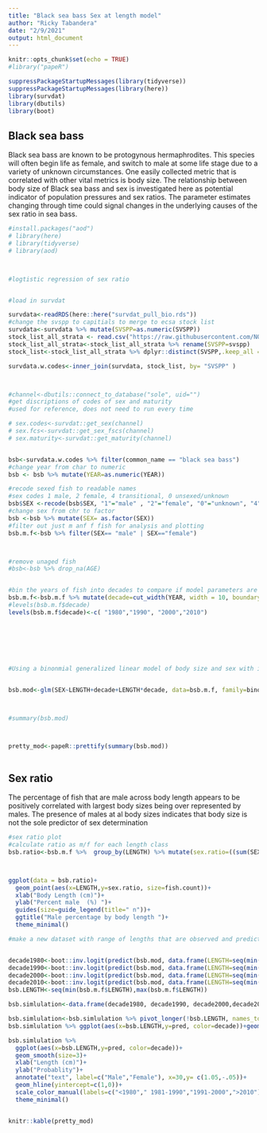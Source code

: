 ```yaml
---
title: "Black sea bass Sex at length model"
author: "Ricky Tabandera"
date: "2/9/2021"
output: html_document
---
```


```r
knitr::opts_chunk$set(echo = TRUE)
#library("papeR")

suppressPackageStartupMessages(library(tidyverse))
suppressPackageStartupMessages(library(here))
library(survdat)
library(dbutils)
library(boot)

```

## Black sea bass 

Black sea bass are known to be protogynous hermaphrodites. This species will often begin life as female, and switch to male at some life stage due to a variety of unknown circumstances. One easily collected metric that is correlated with other vital metrics is body size. The relationship between body size of Black sea bass and sex is investigated here as potential indicator of population pressures and sex ratios. The parameter estimates changing through time could signal changes in the underlying causes of the sex ratio in sea bass.


```r
#install.packages("aod")
# library(here)
# library(tidyverse)
# library(aod)



#logtistic regression of sex ratio


#load in survdat

survdata<-readRDS(here::here("survdat_pull_bio.rds"))
#change the svspp to capitials to merge to ecsa stock list
survdata<-survdata %>% mutate(SVSPP=as.numeric(SVSPP))
stock_list_all_strata <- read.csv("https://raw.githubusercontent.com/NOAA-EDAB/ECSA/master/data/stock_list.csv")
stock_list_all_strata<-stock_list_all_strata %>% rename(SVSPP=svspp)
stock_list<-stock_list_all_strata %>% dplyr::distinct(SVSPP,.keep_all =T)

survdata.w.codes<-inner_join(survdata, stock_list, by= "SVSPP" )



#channel<-dbutils::connect_to_database("sole", uid="")
#get discriptions of codes of sex and maturity
#used for reference, does not need to run every time

# sex.codes<-survdat::get_sex(channel)
# sex.fcs<-survdat::get_sex_fscs(channel)
# sex.maturity<-survdat::get_maturity(channel)


bsb<-survdata.w.codes %>% filter(common_name == "black sea bass")
#change year from char to numeric 
bsb <- bsb %>% mutate(YEAR=as.numeric(YEAR))

#recode sexed fish to readable names
#sex codes 1 male, 2 female, 4 transitional, 0 unsexed/unknown   
bsb$SEX <-recode(bsb$SEX, "1"="male" , "2"="female", "0"="unknown", "4"= "transitional")
#change sex from chr to factor
bsb <-bsb %>% mutate(SEX= as.factor(SEX))
#filter out just m anf f fish for analysis and plotting
bsb.m.f<-bsb %>% filter(SEX== "male" | SEX=="female")



#remove unaged fish
#bsb<-bsb %>% drop_na(AGE)


#bin the years of fish into decades to compare if model parameters are chaging 
bsb.m.f<-bsb.m.f %>% mutate(decade=cut_width(YEAR, width = 10, boundary = 1980))
#levels(bsb.m.f$decade)
levels(bsb.m.f$decade)<-c( "1980","1990", "2000","2010")







#Using a binonmial generalized linear model of body size and sex with interaction between length and decade


bsb.mod<-glm(SEX~LENGTH+decade+LENGTH*decade, data=bsb.m.f, family=binomial)



#summary(bsb.mod)



pretty_mod<-papeR::prettify(summary(bsb.mod))



```

## Sex ratio

The percentage of fish that are male across body length appears to be positively correlated with largest body sizes being over represented by males. The presence of males at al body sizes indicates that body size is not the sole predictor of sex determination 


```r
#sex ratio plot
#calculate ratio as m/f for each length class 
bsb.ratio<-bsb.m.f %>%  group_by(LENGTH) %>% mutate(sex.ratio=((sum(SEX=="male")/length(SEX))*100), fish.count=length(SEX))



ggplot(data = bsb.ratio)+
  geom_point(aes(x=LENGTH,y=sex.ratio, size=fish.count))+
  xlab("Body Length (cm)")+
  ylab("Percent male  (%) ")+
  guides(size=guide_legend(title=" n"))+
  ggtitle("Male percentage by body length ")+
  theme_minimal()

```

```r


#make a new dataset with range of lengths that are observed and predict values based on the model for each decade 


decade1980<-boot::inv.logit(predict(bsb.mod, data.frame(LENGTH=seq(min(bsb.m.f$LENGTH),max(bsb.m.f$LENGTH)), decade=rep("1980",61), type="response")))
decade1990<-boot::inv.logit(predict(bsb.mod, data.frame(LENGTH=seq(min(bsb.m.f$LENGTH),max(bsb.m.f$LENGTH)), decade=rep("1990",61), type="response")))
decade2000<-boot::inv.logit(predict(bsb.mod, data.frame(LENGTH=seq(min(bsb.m.f$LENGTH),max(bsb.m.f$LENGTH)), decade=rep("2000",61), type="response")))
decade2010<-boot::inv.logit(predict(bsb.mod, data.frame(LENGTH=seq(min(bsb.m.f$LENGTH),max(bsb.m.f$LENGTH)), decade=rep("2010",61), type="response")))
bsb.LENGTH<-seq(min(bsb.m.f$LENGTH),max(bsb.m.f$LENGTH))

bsb.simlulation<-data.frame(decade1980, decade1990, decade2000,decade2010,bsb.LENGTH)

bsb.simlulation<-bsb.simlulation %>% pivot_longer(!bsb.LENGTH, names_to = "decade", values_to = "pred")
bsb.simlulation %>% ggplot(aes(x=bsb.LENGTH,y=pred, color=decade))+geom_point()

bsb.simlulation %>%
  ggplot(aes(x=bsb.LENGTH,y=pred, color=decade))+
  geom_smooth(size=3)+
  xlab("Length (cm)")+
  ylab("Probablity")+
  annotate("text", label=c("Male","Female"), x=30,y= c(1.05,-.05))+
  geom_hline(yintercept=c(1,0))+
  scale_color_manual(labels=c("<1980"," 1981-1990","1991-2000",">2010"), values =c( "blue","firebrick","darkviolet","deepskyblue"), name="Decade")+
  theme_minimal()



```


```r
knitr::kable(pretty_mod)

```

